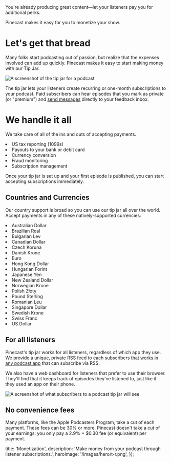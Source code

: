 
<Intro>
  You're already producing great content—let your listeners pay you for additional perks.

  Pinecast makes it easy for you to monetize your show.
</Intro>

# Let's get that bread

Many folks start podcasting out of passion, but realize that the expenses involved can add up quickly. Pinecast makes it easy to start making money with our Tip Jar.

![A screenshot of the tip jar for a podcast](/images/content/learn/screenshot-tip-jar.png)

The tip jar lets your listeners create recurring or one-month subscriptions to your podcast. Paid subscribers can hear episodes that you mark as private (or "premium") and [send messages](/features/feedback) directly to your feedback inbox.

# We handle it all

We take care of all of the ins and outs of accepting payments.

<ChecksList>
  <li>US tax reporting (1099s)</li>
  <li>Payouts to your bank or debit card</li>
  <li>Currency conversion</li>
  <li>Fraud monitoring</li>
  <li>Subscription management</li>
</ChecksList>

Once your tip jar is set up and your first episode is published, you can start accepting subscriptions immediately.

## Countries and Currencies

Our country support is broad so you can use our tip jar all over the world. Accept payments in any of these natively-supported currencies:

<ChecksList>
  <li>Australian Dollar</li>
  <li>Brazilian Real</li>
  <li>Bulgarian Lev</li>
  <li>Canadian Dollar</li>
  <li>Czech Koruna</li>
  <li>Danish Krone</li>
  <li>Euro</li>
  <li>Hong Kong Dollar</li>
  <li>Hungarian Forint</li>
  <li>Japanese Yen</li>
  <li>New Zealand Dollar</li>
  <li>Norwegian Krone</li>
  <li>Polish Złoty</li>
  <li>Pound Sterling</li>
  <li>Romanian Leu</li>
  <li>Singapore Dollar</li>
  <li>Swedish Krone</li>
  <li>Swiss Franc</li>
  <li>US Dollar</li>
</ChecksList>

## For all listeners

Pinecast's tip jar works for all listeners, regardless of which app they use. We provide a unique, private RSS feed to each subscribers [that works in any podcast app](https://help.pinecast.com/article/61-subscribing-to-a-private-rss-feed) that can subscribe via RSS.

We also have a web dashboard for listeners that prefer to use their browser. They'll find that it keeps track of episodes they've listened to, just like if they used an app on their phone.

![A screenshot of what subscribers to a podcast tip jar will see](/images/content/learn/screenshot-tip-jar-tipper-dashboard.png)

## No convenience fees

Many platforms, like the Apple Podcasters Program, take a cut of each payment. These fees can be 30% or more. Pinecast doesn't take a cut of your earnings: you only pay a 2.9% + $0.30 fee (or equivalent) per payment.


  title: 'Monetization',
  description: 'Make money from your podcast through listener subscriptions.',
  heroImage: '/images/hero/t-r.png',
});
